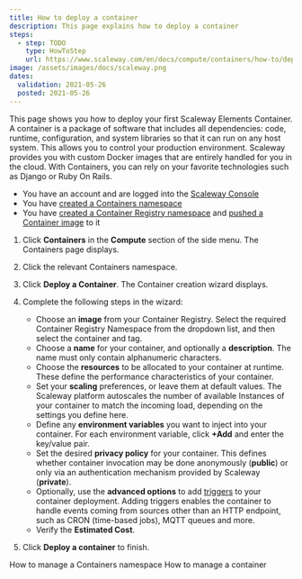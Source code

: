 ```yaml
---
title: How to deploy a container
description: This page explains how to deploy a container
steps:
  - step: TODO
    type: HowToStep
    url: https://www.scaleway.com/en/docs/compute/containers/how-to/deploy-a-container
image: /assets/images/docs/scaleway.png
dates:
  validation: 2021-05-26
  posted: 2021-05-26
---
```


This page shows you how to deploy your first Scaleway Elements Container. A container is a package of software that includes all dependencies: code, runtime, configuration, and system libraries so that it can run on any host system. This allows you to control your production environment. Scaleway provides you with custom Docker images that are entirely handled for you in the cloud. With Containers, you can rely on your favorite technologies such as Django or Ruby On Rails.

<Message type="requirement">

  - You have an account and are logged into the [Scaleway Console](https://console.scaleway.com)
  - You have [created a Containers namespace](/compute/containers/how-to/create-a-containers-namespace/)
  - You have [created a Container Registry namespace](/compute/container-registry/how-to/create-namespace/) and [pushed a Container image](/compute/containers/how-to/deploy-a-container/) to it

</Message>

1. Click **Containers** in the **Compute** section of the side menu. The Containers page displays.

2. Click the relevant Containers namespace. 

3. Click **Deploy a Container**. The Container creation wizard displays.

4. Complete the following steps in the wizard: 

    - Choose an **image** from your Container Registry. Select the required Container Registry Namespace from the dropdown list, and then select the container and tag.
    - Choose a **name** for your container, and optionally a **description**. The name must only contain alphanumeric characters.
    - Choose the **resources** to be allocated to your container at runtime. These define the performance characteristics of your container.
    - Set your **scaling** preferences, or leave them at default values. The Scaleway platform autoscales the number of available Instances of your container to match the incoming load, depending on the settings you define here.
    - Define any **environment variables** you want to inject into your container. For each environment variable, click **+Add** and enter the key/value pair.
    - Set the desired **privacy policy** for your container. This defines whether container invocation may be done anonymously (**public**) or only via an authentication mechanism provided by Scaleway (**private**). 
    - Optionally, use the **advanced options** to add [triggers](/compute/containers/concepts/#trigger) to your container deployment. Adding triggers enables the container to handle events coming from sources other than an HTTP endpoint, such as CRON (time-based jobs), MQTT queues and more. 
    - Verify the **Estimated Cost**.

5. Click **Deploy a container** to finish.

<Navigation>
  <PreviousButton to="/compute/containers/how-to/manage-a-containers-namespace/">How to manage a Containers namespace</PreviousButton>
  <NextButton to="/compute/containers/how-to/manage-a-container/">How to manage a container</NextButton>
</Navigation>
